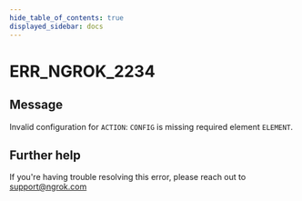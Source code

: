 ```yaml
---
hide_table_of_contents: true
displayed_sidebar: docs
---
```



# ERR_NGROK_2234

## Message

Invalid configuration for `ACTION`: `CONFIG` is missing required element `ELEMENT`.

<ErrorDetails error="err_ngrok_2234" />

## Further help

If you're having trouble resolving this error, please reach out to [support@ngrok.com](mailto:support@ngrok.com?subject=Help%20with%20ERR_NGROK_2234)
